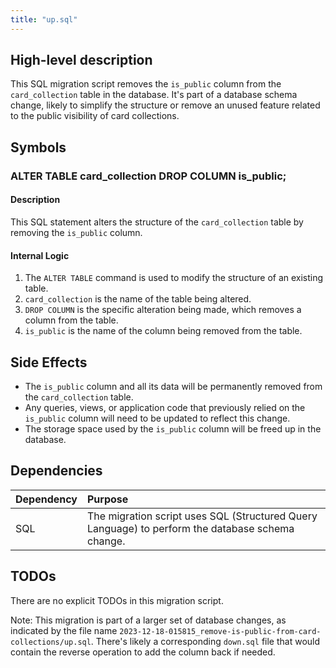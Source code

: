 ```yaml
---
title: "up.sql"
---
```


## High-level description
This SQL migration script removes the `is_public` column from the `card_collection` table in the database. It's part of a database schema change, likely to simplify the structure or remove an unused feature related to the public visibility of card collections.

## Symbols

### ALTER TABLE card_collection DROP COLUMN is_public;
#### Description
This SQL statement alters the structure of the `card_collection` table by removing the `is_public` column.

#### Internal Logic
1. The `ALTER TABLE` command is used to modify the structure of an existing table.
2. `card_collection` is the name of the table being altered.
3. `DROP COLUMN` is the specific alteration being made, which removes a column from the table.
4. `is_public` is the name of the column being removed from the table.

## Side Effects
- The `is_public` column and all its data will be permanently removed from the `card_collection` table.
- Any queries, views, or application code that previously relied on the `is_public` column will need to be updated to reflect this change.
- The storage space used by the `is_public` column will be freed up in the database.

## Dependencies
| Dependency | Purpose |
|:-----------|:--------|
| SQL | The migration script uses SQL (Structured Query Language) to perform the database schema change. |

## TODOs
There are no explicit TODOs in this migration script.

Note: This migration is part of a larger set of database changes, as indicated by the file name `2023-12-18-015815_remove-is-public-from-card-collections/up.sql`. There's likely a corresponding `down.sql` file that would contain the reverse operation to add the column back if needed.